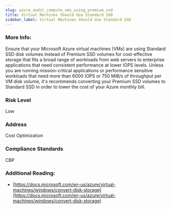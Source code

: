```yaml
---
slug: azure_audit_compute_vms_using_premium_ssd
title: Virtual Machines Should Use Standard SSD
sidebar_label: Virtual Machines Should Use Standard SSD
---
```


### More Info:

Ensure that your Microsoft Azure virtual machines (VMs) are using Standard SSD disk volumes instead of Premium SSD volumes for cost-effective storage that fits a broad range of workloads from web servers to enterprise applications that need consistent performance at lower IOPS levels. Unless you are running mission-critical applications or performance sensitive workloads that need more than 6000 IOPS or 750 MiB/s of throughput per VM disk volume, it's recommends converting your Premium SSD volumes to Standard SSD in order to lower the cost of your Azure monthly bill.

### Risk Level

Low

### Address

Cost Optimization

### Compliance Standards

CBP

### Additional Reading:

- [https://docs.microsoft.com/en-us/azure/virtual-machines/windows/convert-disk-storage](https://docs.microsoft.com/en-us/azure/virtual-machines/windows/convert-disk-storage) 

